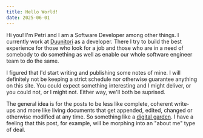 ```yaml
---
title: Hello World!
date: 2025-06-01
---
```


Hi you! I'm Petri and I am a Software Developer among other things. I currently work at [Duunitori](https://duunitori.fi) as a developer. There I try to build the best experience for those who look for a job and those who are in a need of somebody to do something as well as enable our whole software engineer team to do the same.

I figured that I'd start writing and publishing some notes of mine. I will definitely not be keeping a strict schedule nor otherwise guarantee anything on this site. You could expect something interesting and I might deliver, or you could not, or I might not. Either way, we'll both be suprised.

The general idea is for the posts to be less like complete, coherent write-ups and more like living documents that get appended, edited, changed or otherwise modified at any time. So something like a [digital garden](https://maggieappleton.com/garden-history). I have a feeling that this post, for example, will be morphing into an "about me" type of deal.
